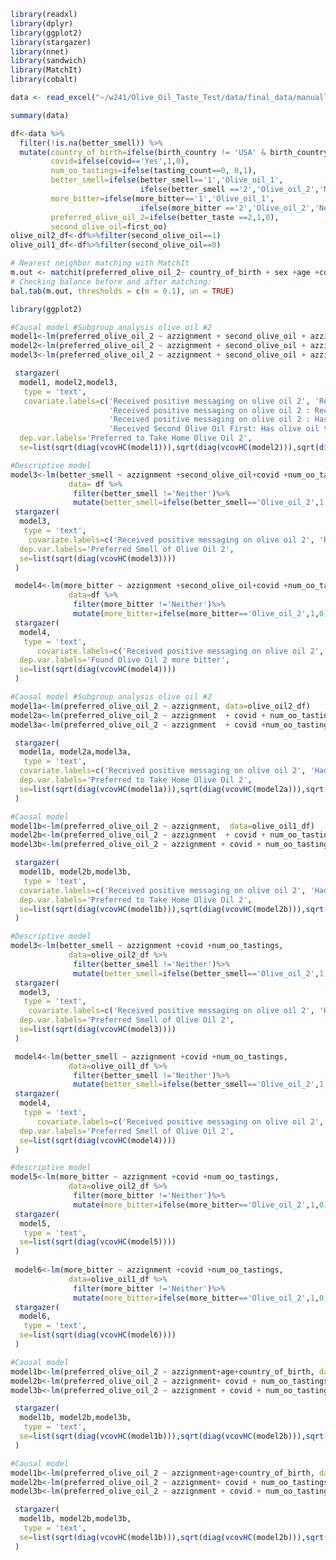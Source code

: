 ```r
library(readxl)
library(dplyr)
library(ggplot2)
library(stargazer)
library(nnet)
library(sandwich)
library(MatchIt)
library(cobalt)
```



```r
data <- read_excel("~/w241/Olive_Oil_Taste_Test/data/final_data/manually_cleaned_data.xlsx")
```

```r
summary(data)
```

```r
df<-data %>% 
  filter(!is.na(better_smell)) %>%
  mutate(country_of_birth=ifelse(birth_country != 'USA' & birth_country != 'Turkey' , 'Other', birth_country),
         covid=ifelse(covid=='Yes',1,0),
         num_oo_tastings=ifelse(tasting_count==0, 0,1),
         better_smell=ifelse(better_smell=='1','Olive_oil_1',
                             ifelse(better_smell =='2','Olive_oil_2','Neither')),
         more_bitter=ifelse(more_bitter=='1','Olive_oil_1',
                             ifelse(more_bitter =='2','Olive_oil_2','Neither')),
         preferred_olive_oil_2=ifelse(better_taste ==2,1,0),
         second_olive_oil=first_oo)
olive_oil2_df<-df%>%filter(second_olive_oil==1)
olive_oil1_df<-df%>%filter(second_olive_oil==0)
```


```r

# Nearest neighbor matching with MatchIt
m.out <- matchit(preferred_olive_oil_2~ country_of_birth + sex +age +covid+num_oo_tastings, data = df)
# Checking balance before and after matching:
bal.tab(m.out, thresholds = c(m = 0.1), un = TRUE)

```

```r
library(ggplot2)
```


```r
#Causal model #Subgroup analysis olive oil #2
model1<-lm(preferred_olive_oil_2 ~ azzignment + second_olive_oil + azzignment*second_olive_oil, data=df)
model2<-lm(preferred_olive_oil_2 ~ azzignment + second_olive_oil + azzignment*second_olive_oil + covid + num_oo_tastings, data=df)
model3<-lm(preferred_olive_oil_2 ~ azzignment + second_olive_oil + azzignment*second_olive_oil + covid + num_oo_tastings+ azzignment*covid + azzignment*num_oo_tastings + second_olive_oil*covid + second_olive_oil*num_oo_tastings, data=df)

 stargazer(
  model1, model2,model3,
   type = 'text',
   covariate.labels=c('Received positive messaging on olive oil 2', 'Received second olive oil first', 'Had covid', 'Has olive oil tasting experience',
                      'Received positive messaging on olive oil 2 : Received Second Olive Oil First', 'Received positive messaging on olive oil 2: Had covid', 
                      'Received positive messaging on olive oil 2 : Has olive oil tasting experience','Received Second Olive Oil First: Had covid',
                      'Received Second Olive Oil First: Has olive oil tasting experience'),
  dep.var.labels='Preferred to Take Home Olive Oil 2',
  se=list(sqrt(diag(vcovHC(model1))),sqrt(diag(vcovHC(model2))),sqrt(diag(vcovHC(model3)))))

```


```r
#Descriptive model
model3<-lm(better_smell ~ azzignment +second_olive_oil+covid +num_oo_tastings, 
             data= df %>%
              filter(better_smell !='Neither')%>%
              mutate(better_smell=ifelse(better_smell=='Olive_oil_2',1,0)))
 stargazer(
  model3,
   type = 'text',
    covariate.labels=c('Received positive messaging on olive oil 2', 'Received Second Olive Oil First','Had covid', 'Has olive oil tasting experience'),
  dep.var.labels='Preferred Smell of Olive Oil 2',
  se=list(sqrt(diag(vcovHC(model3))))
 )

 model4<-lm(more_bitter ~ azzignment +second_olive_oil+covid +num_oo_tastings,
             data=df %>%
              filter(more_bitter !='Neither')%>%
              mutate(more_bitter=ifelse(more_bitter=='Olive_oil_2',1,0)))
 stargazer(
  model4,
   type = 'text',
      covariate.labels=c('Received positive messaging on olive oil 2', 'Received Second Olive Oil First', 'Had covid', 'Has olive oil tasting experience'),
  dep.var.labels='Found Olive Oil 2 more bitter',
  se=list(sqrt(diag(vcovHC(model4))))
 )
```



```r
#Causal model #Subgroup analysis olive oil #2
model1a<-lm(preferred_olive_oil_2 ~ azzignment, data=olive_oil2_df)
model2a<-lm(preferred_olive_oil_2 ~ azzignment  + covid + num_oo_tastings, data=olive_oil2_df)
model3a<-lm(preferred_olive_oil_2 ~ azzignment  + covid +num_oo_tastings + azzignment*covid + azzignment*num_oo_tastings, data=olive_oil2_df)

 stargazer(
  model1a, model2a,model3a,
   type = 'text',
  covariate.labels=c('Received positive messaging on olive oil 2', 'Had covid', 'Has olive oil tasting experience','Received positive messaging on olive oil 2: Had covid', 'Received positive messaging on olive oil 2 : Has olive oil tasting experience'),
  dep.var.labels='Preferred to Take Home Olive Oil 2',
  se=list(sqrt(diag(vcovHC(model1a))),sqrt(diag(vcovHC(model2a))),sqrt(diag(vcovHC(model3a))))
 )
```
```r
#Causal model
model1b<-lm(preferred_olive_oil_2 ~ azzignment,  data=olive_oil1_df)
model2b<-lm(preferred_olive_oil_2 ~ azzignment  + covid + num_oo_tastings, data=olive_oil1_df)
model3b<-lm(preferred_olive_oil_2 ~ azzignment + covid + num_oo_tastings+ azzignment*covid +  azzignment*num_oo_tastings, data=olive_oil1_df)

 stargazer(
  model1b, model2b,model3b,
   type = 'text',
  covariate.labels=c('Received positive messaging on olive oil 2', 'Had covid', 'Has olive oil tasting experience','Received positive messaging on olive oil 2: Had covid', 'Received positive messaging on olive oil 2 : Has olive oil tasting experience'),
  dep.var.labels='Preferred to Take Home Olive Oil 2',
  se=list(sqrt(diag(vcovHC(model1b))),sqrt(diag(vcovHC(model2b))),sqrt(diag(vcovHC(model3b))))
 )
```
```r
#Descriptive model
model3<-lm(better_smell ~ azzignment +covid +num_oo_tastings, 
             data=olive_oil2_df %>%
              filter(better_smell !='Neither')%>%
              mutate(better_smell=ifelse(better_smell=='Olive_oil_2',1,0)))
 stargazer(
  model3,
   type = 'text',
    covariate.labels=c('Received positive messaging on olive oil 2', 'Had covid', 'Has olive oil tasting experience'),
  dep.var.labels='Preferred Smell of Olive Oil 2',
  se=list(sqrt(diag(vcovHC(model3))))
 )

 model4<-lm(better_smell ~ azzignment +covid +num_oo_tastings,
             data=olive_oil1_df %>%
              filter(better_smell !='Neither')%>%
              mutate(better_smell=ifelse(better_smell=='Olive_oil_2',1,0)))
 stargazer(
  model4,
   type = 'text',
      covariate.labels=c('Received positive messaging on olive oil 2', 'Had covid', 'Has olive oil tasting experience'),
  dep.var.labels='Preferred Smell of Olive Oil 2',
  se=list(sqrt(diag(vcovHC(model4))))
 )
```


```r

#descriptive model 
model5<-lm(more_bitter ~ azzignment +covid +num_oo_tastings,
             data=olive_oil2_df %>%
              filter(more_bitter !='Neither')%>%
              mutate(more_bitter=ifelse(more_bitter=='Olive_oil_2',1,0)))
 stargazer(
  model5,
   type = 'text',
  se=list(sqrt(diag(vcovHC(model5))))
 )
 
 model6<-lm(more_bitter ~ azzignment +covid +num_oo_tastings, 
             data=olive_oil1_df %>%
              filter(more_bitter !='Neither')%>%
              mutate(more_bitter=ifelse(more_bitter=='Olive_oil_2',1,0)))
 stargazer(
  model6,
   type = 'text',
  se=list(sqrt(diag(vcovHC(model6))))
 )
```
```r
#Causal model
model1b<-lm(preferred_olive_oil_2 ~ azzignment+age+country_of_birth, data=olive_oil1_df)
model2b<-lm(preferred_olive_oil_2 ~ azzignment+ covid + num_oo_tastings+age+country_of_birth, data=olive_oil1_df)
model3b<-lm(preferred_olive_oil_2 ~ azzignment + covid + num_oo_tastings+ azzignment*covid +  azzignment*num_oo_tastings+age+country_of_birth, data=olive_oil1_df)

 stargazer(
  model1b, model2b,model3b,
   type = 'text',
  se=list(sqrt(diag(vcovHC(model1b))),sqrt(diag(vcovHC(model2b))),sqrt(diag(vcovHC(model3b))))
 )
```
```r
#Causal model
model1b<-lm(preferred_olive_oil_2 ~ azzignment+age+country_of_birth, data=olive_oil2_df)
model2b<-lm(preferred_olive_oil_2 ~ azzignment+ covid + num_oo_tastings+age+country_of_birth, data=olive_oil2_df)
model3b<-lm(preferred_olive_oil_2 ~ azzignment + covid + num_oo_tastings+ azzignment*covid +  azzignment*num_oo_tastings+age+country_of_birth, data=olive_oil2_df)

 stargazer(
  model1b, model2b,model3b,
   type = 'text',
  se=list(sqrt(diag(vcovHC(model1b))),sqrt(diag(vcovHC(model2b))),sqrt(diag(vcovHC(model3b))))
 )
```

